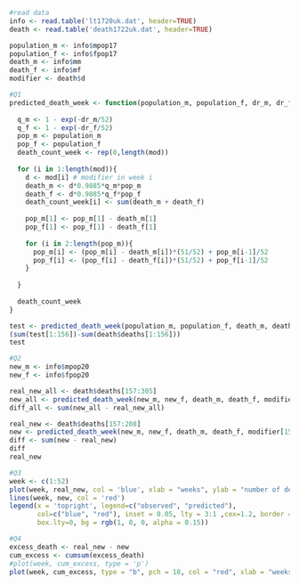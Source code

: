 ```r
#read data
info <- read.table('lt1720uk.dat', header=TRUE)
death <- read.table('death1722uk.dat', header=TRUE)

population_m <- info$mpop17
population_f <- info$fpop17
death_m <- info$mm
death_f <- info$mf
modifier <- death$d
```

```r
#Q1
predicted_death_week <- function(population_m, population_f, dr_m, dr_f, mod){
  
  q_m <- 1 - exp(-dr_m/52)
  q_f <- 1 - exp(-dr_f/52)
  pop_m <- population_m
  pop_f <- population_f
  death_count_week <- rep(0,length(mod)) 
  
  for (i in 1:length(mod)){
    d <- mod[i] # modifier in week i
    death_m <- d*0.9885*q_m*pop_m
    death_f <- d*0.9885*q_f*pop_f
    death_count_week[i] <- sum(death_m + death_f)
    
    pop_m[1] <- pop_m[1] - death_m[1]
    pop_f[1] <- pop_f[1] - death_f[1]
    
    for (i in 2:length(pop_m)){
      pop_m[i] <- (pop_m[i] - death_m[i])*(51/52) + pop_m[i-1]/52
      pop_f[i] <- (pop_f[i] - death_f[i])*(51/52) + pop_f[i-1]/52
    }
    
  }
  
  death_count_week 
}

```


```r
test <- predicted_death_week(population_m, population_f, death_m, death_f, modifier)
(sum(test[1:156])-sum(death$deaths[1:156]))
test
```

```r
#Q2
new_m <- info$mpop20
new_f <- info$fpop20

real_new_all <- death$deaths[157:305]
new_all <- predicted_death_week(new_m, new_f, death_m, death_f, modifier[157:305])
diff_all <- sum(new_all - real_new_all)

real_new <- death$deaths[157:208]
new <- predicted_death_week(new_m, new_f, death_m, death_f, modifier[157:208])
diff <- sum(new - real_new)
diff
real_new
```

```r
#Q3
week <- c(1:52)
plot(week, real_new, col = 'blue', xlab = "weeks", ylab = "number of death")
lines(week, new, col = 'red')
legend(x = 'topright', legend=c("observed", "predicted"),
       col=c("blue", "red"), inset = 0.05, lty = 3:1 ,cex=1.2, border = "black",
       box.lty=0, bg = rgb(1, 0, 0, alpha = 0.15))
```

```r
#Q4
excess_death <- real_new - new
cum_excess <- cumsum(excess_death)
#plot(week, cum_excess, type = 'p')
plot(week, cum_excess, type = "b", pch = 18, col = "red", xlab = "weeks", ylab = "excess death")
```

